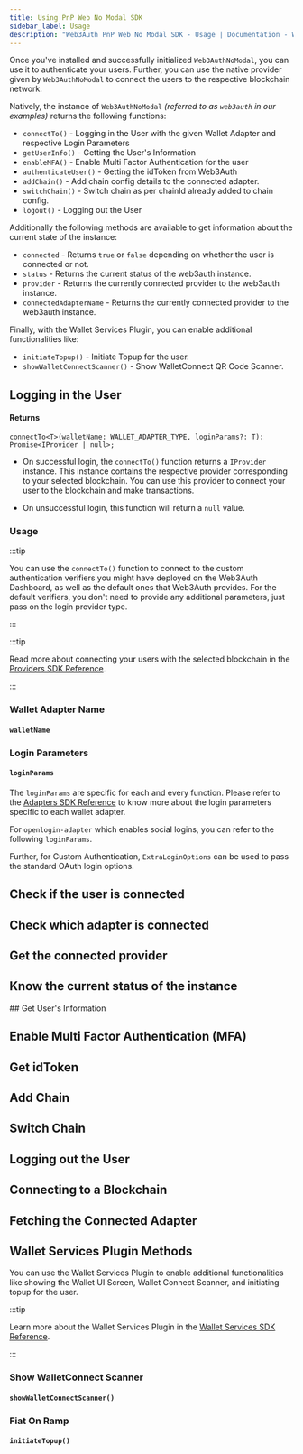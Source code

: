 ```yaml
---
title: Using PnP Web No Modal SDK
sidebar_label: Usage
description: "Web3Auth PnP Web No Modal SDK - Usage | Documentation - Web3Auth"
---
```



Once you've installed and successfully initialized `Web3AuthNoModal`, you can use it to authenticate
your users. Further, you can use the native provider given by `Web3AuthNoModal` to connect the users
to the respective blockchain network.

Natively, the instance of `Web3AuthNoModal` _(referred to as `web3auth` in our examples)_ returns
the following functions:

- `connectTo()` - Logging in the User with the given Wallet Adapter and respective Login Parameters
- `getUserInfo()` - Getting the User's Information
- `enableMFA()` - Enable Multi Factor Authentication for the user
- `authenticateUser()` - Getting the idToken from Web3Auth
- `addChain()` - Add chain config details to the connected adapter.
- `switchChain()` - Switch chain as per chainId already added to chain config.
- `logout()` - Logging out the User

Additionally the following methods are available to get information about the current state of the
instance:

- `connected` - Returns `true` or `false` depending on whether the user is connected or not.
- `status` - Returns the current status of the web3auth instance.
- `provider` - Returns the currently connected provider to the web3auth instance.
- `connectedAdapterName` - Returns the currently connected provider to the web3auth instance.

Finally, with the Wallet Services Plugin, you can enable additional functionalities like:

- `initiateTopup()` - Initiate Topup for the user.
- `showWalletConnectScanner()` - Show WalletConnect QR Code Scanner.

## Logging in the User

<ConnectTo />

#### Returns

```tsx
connectTo<T>(walletName: WALLET_ADAPTER_TYPE, loginParams?: T): Promise<IProvider | null>;
```

- On successful login, the `connectTo()` function returns a `IProvider` instance. This instance
  contains the respective provider corresponding to your selected blockchain. You can use this
  provider to connect your user to the blockchain and make transactions.

- On unsuccessful login, this function will return a `null` value.

### Usage

<ConnectToExample />

:::tip

You can use the `connectTo()` function to connect to the custom authentication verifiers you might
have deployed on the Web3Auth Dashboard, as well as the default ones that Web3Auth provides. For the
default verifiers, you don't need to provide any additional parameters, just pass on the login
provider type.

:::

:::tip

Read more about connecting your users with the selected blockchain in the
[Providers SDK Reference](/sdk/pnp/web/providers).

:::

### Wallet Adapter Name

#### `walletName`

<WalletAdapters />

### Login Parameters

#### `loginParams`

The `loginParams` are specific for each and every function. Please refer to the
[Adapters SDK Reference](/sdk/pnp/web/adapters) to know more about the login parameters specific to
each wallet adapter.

For `openlogin-adapter` which enables social logins, you can refer to the following `loginParams`.

<OpenloginLoginParams />

Further, for Custom Authentication, `ExtraLoginOptions` can be used to pass the standard OAuth login
options.

<ExtraLoginOptions />

## Check if the user is connected

<Connected />

## Check which adapter is connected

<ConnectedAdapterName />

## Get the connected provider

<Provider />

## Know the current status of the instance

<Status />
## Get User's Information

<GetUserInfo />

## Enable Multi Factor Authentication (MFA)

<EnableMFA />

## Get idToken

<GetIdTokenInfo />

## Add Chain

<AddChain />

## Switch Chain

<SwitchChain />

## Logging out the User

<LogOut />

## Connecting to a Blockchain

<ConnectBlockchain />

## Fetching the Connected Adapter

<ConnectedAdapterName />

## Wallet Services Plugin Methods

You can use the Wallet Services Plugin to enable additional functionalities like showing the Wallet
UI Screen, Wallet Connect Scanner, and initiating topup for the user.

:::tip

Learn more about the Wallet Services Plugin in the
[Wallet Services SDK Reference](../wallet-services/).

:::

### Show WalletConnect Scanner

#### `showWalletConnectScanner()`

<ShowWCScanner />

### Fiat On Ramp

#### `initiateTopup()`

<InitiateTopUp />
